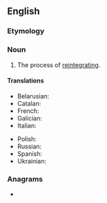{{also|réintégration}}
==English==

===Etymology===
{{prefix|en|re|integration}}

===Noun===
{{en-noun|~}}

# The process of [[reintegrate|reintegrating]].

====Translations====
{{trans-top|process of reintegrating}}
* Belarusian: {{t|be|рэінтэгра́цыя|f}}
* Catalan: {{t+|ca|reintegració|f}}
* French: {{t+|fr|réintégration|f}}
* Galician: {{t+|gl|reintegración|f}}
* Italian: {{t+|it|reintegrazione|f}}
{{trans-mid}}
* Polish: {{t+|pl|reintegracja|f}}
* Russian: {{t+|ru|реинтегра́ция|f}}
* Spanish: {{t+|es|reintegración|f}}
* Ukrainian: {{t|uk|реінтегра́ція|f}}
{{trans-bottom}}

===Anagrams===
* {{anagrams|en|a=aeegiinnorrtt|reorientating|trigeneration}}